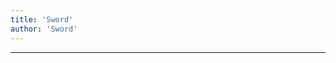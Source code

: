 ```yaml
---
title: 'Sword'
author: 'Sword'
---
```


---

<CharacterInfo
    name='Sword'
    image='/assets/icons/otom/wiki media/chars/Sword.png' 
    caption='por que você não vai jogar baseball?'
    icon='/assets/icons/otom/wiki media/icons/sword.png'
    nickname="N/A"
    pronouns='ele/dele'
    species='Sol'
    voice='Samira'
    hobbies='N/A'
/>
